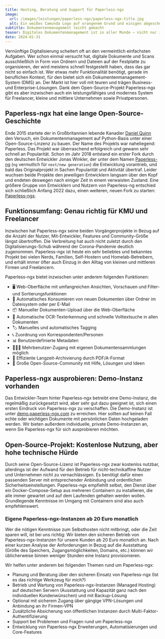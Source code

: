 ```yaml
---
title: Hosting, Beratung und Support für Paperless-ngx
image:
  url: /images/leistungen/paperless-ngx/paperless-ngx-title.jpg
  alt: Ein weißes Camunda Logo auf orangenem Grund und einigen abgeschnittenen Elementen aus einem BPMN-Diagramm
subtitle: Dokumentenmanagement leicht gemacht 
teaser: Digitales Dokumentenmanagement ist in aller Munde – nicht nur im beruflichen Kontext. Mit Paperless-ngx gibt es ein erprobtes und stabiles Open-Source-System, das sowohl für Privatanwender als auch für kleine und mittlere Unternehmen oder Freelancer gut funktioniert. Wir helfen bei Setup, Hosting, Wartung und Individualisierung.
date: 2024-01-31
---
```


Vernünftige Digitalisierung scheitert oft an den vermeintlich einfachsten Aufgaben. Wer schon einmal versucht hat, digitale Dokumente und Scans ausschließlich in Form von Ordnern und Dateien auf der Festplatte zu organisieren, der wird meistens schnell festgestellt haben, dass das gar nicht so einfach ist. Wer etwas mehr Funktionalität benötigt, gerade im beruflichen Kontext, für den bietet sich ein Dokumentenmanagement-System (DMS) an. Der Markt ist hier voll mit teuren und trägen Business- und Enterprise-Lösungen. Dank dem Open-Source-Projekt Paperless-ngx gibt es aber inzwischen auch ein leistungsfähiges und modernes System für Freelancer, kleine und mittlere Unternehmen sowie Privatpersonen.

## Paperless-ngx hat eine lange Open-Source-Geschichte

Ende 2015 startete der in Großbritannien lebende Kanadier [Daniel Quinn](https://danielquinn.org/) den Versuch, ein Dokumentenmanagement auf Python-Basis unter einer Open-Source-Linzenz zu bauen. Der Name des Projekts war naheliegend: Paperless. Das Projekt war überraschend erfolgreich und gewann sehr schnell an Popularität. Schon im Jahr 2018 entstand ein erster Fork durch den deutschen Entwickler Jonas Winkler, der unter dem Namen [Paperless-ng](https://github.com/jonaswinkler/paperless-ng) (`ng` vermutlich für `next/new generation`) die Entwicklung vorantrieb, und bald das Originalprojekt in Sachen Popularität und Aktivität übertraf. Leider wuchsen beide Projekte den jeweiligen Entwicklern langsam über den Kopf und endeten deswegen nach einiger Zeit in einem verwaisten Zustand. Eine größere Gruppe von Entwicklern und Nutzern von Paperless-ng entschied sich schließlich Anfang 2022 dazu, einen weiteren, neuen Fork zu starten: [Paperless-ngx](https://github.com/paperless-ngx/paperless-ngx). 


## Funktionsumfang: Genau richtig für KMU und Freelancer

Inzwischen hat Paperless-ngx seine beiden Vorgängerprojekte in Bezug auf die Anzahl der Nutzer, Mit-Entwickler, Features und Community-Größe längst übertroffen. Die Verbreitung hat auch nicht zuletzt durch den Digitalisierungs-Schub während der Corona-Pandemie deutlich zugenommen. Paperless-ngx ist heute ein sehr beliebtes und bekanntes Projekt bei vielen Nerds, Familien, Self-Hostern und Homelab-Betreibern, und erhält immer öfter auch Einzug in den Alltag von kleinen und mittleren Firmen und Freelancern.

Paperless-ngx bietet inzwischen unter anderem folgenden Funktionen:

- 🖥️ Web-Oberfläche mit umfangreichen Ansichten, Vorschauen und Filter- und Sortierungsfunktionen
- 📩 Automatisches Konsumieren von neuen Dokumenten über Ordner im Dateisystem oder per E-Mail
- 📦 Manueller Dokumenten-Upload über die Web-Oberfläche
- 🔎 Automatische OCR-Texterkennung und schnelle Volltextsuche in allen Dokumenten
- 🏷️ Manuelles und automatisches Tagging
- 📞 Zuordnung von Korrespondenten/Personen
- 📊 Benutzerdefinierte Metadaten
- 👨‍👩‍👦 Mehrbenutzer-Zugang mit eigenen Dokumentensammlungen möglich
- 💾 Effiziente Langzeit-Archivierung durch PDF/A-Format
- 🎉 Große Open-Source-Community mit Hilfe, Lösungen und Ideen

## Paperless-ngx ausprobieren: Demo-Instanz vorhanden
Das Entwickler-Team hinter Paperless-ngx betreibt eine Demo-Instanz, die regelmäßig zurückgesetzt wird, aber sehr gut dazu geeignet ist, sich einen ersten Eindruck von Paperless-ngx zu verschaffen. Die Demo-Instanz ist unter [demo.paperless-ngx.com](https://demo.paperless-ngx.com/) zu erreichen. Hier sollten auf keinen Fall echte oder wichtigen Dokumente mit persönlichen Daten hochgeladen werden. Wir bieten außerdem individuelle, private Demo-Instanzen an, wenn Sie Paperless-ngx für sich ausprobieren möchten.

## Open-Source-Projekt: Kostenlose Nutzung, aber hohe technische Hürde

Durch seine Open-Source-Lizenz ist Paperless-ngx zwar kostenlos nutzbar, allerdings ist der Aufwand für den Betrieb für nicht-technikaffine Nutzer und Unternehmen nicht zu vernachlässigen. Es benötigt dafür einen passenden Server mit entsprechender Anbindung und ordentlichen Sicherheitseinstellungen. Paperless-ngx empfiehllt selbst, den Dienst über ein Docker-Compose-Setup aus mehreren Containern zu installieren, die alle immer gewartet und auf dem Laufenden gehalten werden wollen. Grundlegende Kenntnisse im Umgang mit Containern sind also auch empfehlenswert. 


### Eigene Paperless-ngx-Instanzen ab 20 Euro monatlich

Wer die nötigen Kenntnisse zum Selbsthosten nicht mitbringt, oder die Zeit sparen will, ist bei uns richtig: Wir bieten den sicheren Betrieb von Paperless-ngx-Instanzen für unsere Kunden ab 20 Euro monatlich an. Nach einer kurzen Analyse der Anforderungen in Bezug auf die Ausstattung (Größe des Speichers, Zugangsmöglichkeiten, Domains, etc.) können wir üblicherweise binnen weniger Stunden eine Instanz provisionieren.

<div class="flex gap-4 not-prose items-center justify-center">
  <LinkButton
    variant={'dark'}
    caption={"Gespräch buchen"}
    dark={true}
    href={'https://cal.bitbetter.de/team/bitbetter/paperless-ngx'}
    newTab={true}
  />
  <LinkButton
    variant="grey"
    caption={"E-Mail schreiben"}
    href={'mailto:info@bitbetter.de'}
  />
</div>

Wir helfen unter anderem bei folgenden Themen rund um Paperless-ngx:

- Planung und Beratung über den sicheren Einsatz von Paperless-ngx (Ist es das richtige Werkzeug für mich?)
- Betrieb und Wartung von Paperless-ngx-Instanzen (Managed Hosting) auf deutschen Servern (Ausstattung und Kapazität ganz nach den individuellen Kundenwünschen) und mit Backup-Lösung
- Optional mit sicherem Zugang über gängige VPN-Lösungen und Anbindung an ihr Firmen-VPN
- Zusätzliche Absicherung von öffentlichen Instanzen durch Multi-Faktor-Authentifizierung
- Support bei Problemen und Fragen rund um Paperless-ngx
- Entwicklung von Paperless-ngx Erweiterungen, Automatisierungen und Core-Features
